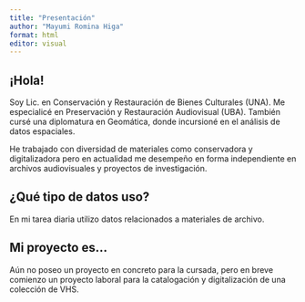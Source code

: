 ```yaml
---
title: "Presentación"
author: "Mayumi Romina Higa"
format: html
editor: visual
---
```


## ¡Hola!

Soy Lic. en Conservación y Restauración de Bienes Culturales (UNA). Me especialicé en Preservación y Restauración Audiovisual (UBA). También cursé una diplomatura en Geomática, donde incursioné en el análisis de datos espaciales.

He trabajado con diversidad de materiales como conservadora y digitalizadora pero en actualidad me desempeño en forma independiente en archivos audiovisuales y proyectos de investigación.

## ¿Qué tipo de datos uso?

En mi tarea diaria utilizo datos relacionados a materiales de archivo.

## Mi proyecto es...

Aún no poseo un proyecto en concreto para la cursada, pero en breve comienzo un proyecto laboral para la catalogación y digitalización de una colección de VHS.
